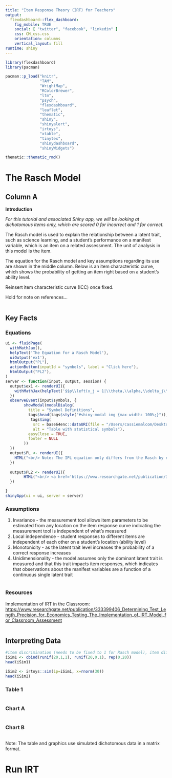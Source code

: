 ```yaml
---
title: "Item Response Theory (IRT) for Teachers"
output: 
  flexdashboard::flex_dashboard:
    fig_mobile: TRUE
    social: [ "twitter", "facebook", "linkedin" ]
    css: CM_css.css
    orientation: columns
    vertical_layout: fill
runtime: shiny
---
```


```r
library(flexdashboard)
library(pacman)

pacman::p_load("knitr", 
               "TAM", 
               "WrightMap", 
               "RColorBrewer", 
               "ltm", 
               "psych", 
               "flexdashboard", 
               "leaflet", 
               "thematic", 
               "shiny", 
               "shinyalert", 
               "irtoys", 
               "xtable", 
               "tinytex",
               "shinydashboard",
               "shinyWidgets")

thematic::thematic_rmd()
```

# The Rasch Model

## **Column A** {style="black"}

**Introduction**

*For this tutorial and associated Shiny app, we will be looking at dichotomous items only, which are scored 0 for incorrect and 1 for correct.*

The Rasch model is used to explain the relationship between a latent trait, such as science learning, and a student's performance on a manifest variable, which is an item on a related assessment. The unit of analysis in this model is the item.

The equation for the Rasch model and key assumptions regarding its use are shown in the middle column. Below is an item characteristic curve, which shows the probability of getting an item right based on a student's ability level.

Reinsert item characteristic curve (ICC) once fixed.

Hold for note on references...

```r

```

## Key Facts

### Equations  {style="blue"}

```r
ui <- fluidPage(
  withMathJax(),
  helpText('The Equation for a Rasch Model'),
  uiOutput('ex1'),
  htmlOutput("PL"),
  actionButton(inputId = "symbols", label = "Click here"),
  htmlOutput("PL2"),
)
server <- function(input, output, session) {
  output$ex1 <- renderUI({
    withMathJax(helpText('$$p\\left(x_j = 1|\\theta,\\alpha,\\delta_j\\right) = \\frac{e^{(\\theta-\\delta_j)}}{1 + e^{(\\theta-\\delta_j)}}$$'))
  })
  observeEvent(input$symbols, {
        showModal(modalDialog(
          title = "Symbol Definitions",
          tags$head(tags$style("#shiny-modal img {max-width: 100%;}")),
           tags$img(
            src = base64enc::dataURI(file = "/Users/cassiemalcom/Desktop/CM2020/23_Winter Term Classes/EDLD 640 DS Cap/MalcomIRTshiny/Images/2023-02-28_14-10-27.jpg", mime = "image/jpeg"),
            alt = "Table with statistical symbols"),
          easyClose = TRUE,
          footer = NULL
        ))
  })
  output$PL <- renderUI({
    HTML("<br/> Note: The IPL equation only differs from the Rasch by not constraining item discrimination (α) to 1. <br/>")
  })
  
  output$PL2 <- renderUI({
        HTML("<br/> <a href='https://www.researchgate.net/publication/333399406_Determining_Test_Length_Precision_for_Economics_Testing_The_Implementation_of_IRT_Model_for_Classroom_Assessment'> Implementation of IRT in the Classroom </a>")
  })

}
shinyApp(ui = ui, server = server)

```

### Assumptions

1.  Invariance - the measurement tool allows item parameters to be estimated from any location on the item response curve indicating the measurement tool is independent of what's measured
2.  Local independence - student responses to different items are independent of each other on a student's location (ability level)
3.  Monotonicity - as the latent trait level increases the probability of a correct response increases
4.  Unidimensionality - the model assumes only the dominant latent trait is measured and that this trait impacts item responses, which indicates that observations about the manifest variables are a function of a continuous single latent trait

```r

```

### Resources

Implementation of IRT in the Classroom: <https://www.researchgate.net/publication/333399406_Determining_Test_Length_Precision_for_Economics_Testing_The_Implementation_of_IRT_Model_for_Classroom_Assessment>

```r

```

## Interpreting Data  {.tabset data-width="650"}

```r
#item discrimination (needs to be fixed to 1 for Rasch model), item difficulty, and number of items
iSim1 <- cbind(runif(20,1,1), runif(20,0,1), rep(0,20))
head(iSim1)
```

```r
iSim2 <- irtoys::sim(ip=iSim1, x=rnorm(30))
head(iSim2)
```

### Table 1

```r

```

### Chart A

```r

```

### Chart B

```r

```

Note: The table and graphics use simulated dichotomous data in a matrix format.

# Run IRT
